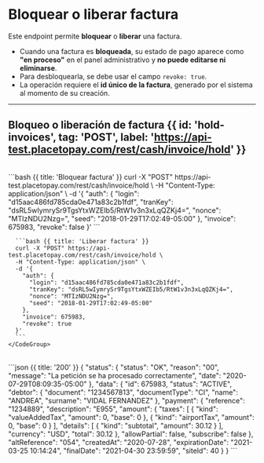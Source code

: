 

# Bloquear o liberar factura

Este endpoint permite **bloquear** o **liberar** una factura.
- Cuando una factura es **bloqueada**, su estado de pago aparece como **"en proceso"** en el panel administrativo y **no puede editarse ni eliminarse**.
- Para desbloquearla, se debe usar el campo `revoke: true`.
- La operación requiere el **id único de la factura**, generado por el sistema al momento de su creación.

---

## Bloqueo o liberación de factura {{ id: 'hold-invoices', tag: 'POST', label: 'https://api-test.placetopay.com/rest/cash/invoice/hold' }}

<Row>
  <Col>
    <ApiReader
      path="/hold"
      method="POST"
      api={props.refs}
    />
  </Col>
  <Col sticky>
    <br />
    <CodeGroup title="Bloquear o Liberar factura" tag="POST" label="/rest/cash/invoice/hold">
       ```bash {{ title: 'Bloquear factura' }}
       curl -X "POST" https://api-test.placetopay.com/rest/cash/invoice/hold \
       -H "Content-Type: application/json" \
       -d '{
        "auth": {
          "login": "d15aac486fd785cda0e471a83c2b1fdf",
          "tranKey": "dsRL5wIymrySr9TgsYtxWZEIb5/RtW1v3n3xLqQZKj4=",
          "nonce": "MTIzNDU2Nzg=",
          "seed": "2018-01-29T17:02:49-05:00"
        },
        "invoice": 675983,
        "revoke": false
      }'
      ```

      ```bash {{ title: 'Liberar factura' }}
      curl -X "POST" https://api-test.placetopay.com/rest/cash/invoice/hold \
      -H "Content-Type: application/json" \
      -d '{
        "auth": {
          "login": "d15aac486fd785cda0e471a83c2b1fdf",
          "tranKey": "dsRL5wIymrySr9TgsYtxWZEIb5/RtW1v3n3xLqQZKj4=",
          "nonce": "MTIzNDU2Nzg=",
          "seed": "2018-01-29T17:02:49-05:00"
        },
        "invoice": 675983,
        "revoke": true
      }'
      ```
    </CodeGroup>
  </Col>
</Row>

<Row>
  <Col>
    <ApiReader
      path="/hold"
      method="post"
      type="response"
      api={props.refs}
    />
  </Col>
  <Col sticky>
    <br />
    <CodeGroup title="Respuesta">
      ```json {{ title: '200' }}
      {
        "status": {
          "status": "OK",
          "reason": "00",
          "message": "La petición se ha procesado correctamente",
          "date": "2020-07-29T08:09:35-05:00"
        },
        "data": {
          "id": 675983,
          "status": "ACTIVE",
          "debtor": {
            "document": "1234567813",
            "documentType": "CI",
            "name": "ANDREA",
            "surname": "VIDAL FERNANDEZ"
          },
          "payment": {
            "reference": "1234889",
            "description": "E955",
            "amount": {
              "taxes": [
                {
                  "kind": "valueAddedTax",
                  "amount": 0,
                  "base": 0
                },
                {
                  "kind": "airportTax",
                  "amount": 0,
                  "base": 0
                }
              ],
              "details": [
                {
                  "kind": "subtotal",
                  "amount": 30.12
                }
              ],
              "currency": "USD",
              "total": 30.12
            },
            "allowPartial": false,
            "subscribe": false
          },
          "altReference": "054",
          "createdAt": "2020-07-28",
          "expirationDate": "2021-03-25 10:14:24",
          "finalDate": "2021-04-30 23:59:59",
          "siteId": 40
        }
      }
      ```
    </CodeGroup>
  </Col>
</Row>
